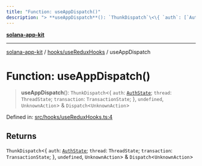 ```yaml
---
title: "Function: useAppDispatch()"
description: "> **useAppDispatch**(): `ThunkDispatch`\<\{ `auth`: [`AuthState`](../../../state/auth/reducer/interfaces/AuthState.md); `thread`: `ThreadState`; `transaction`: `TransactionState`; \}, `undefined`, `UnknownAction`\> & `Dispatch`\<`UnknownAction`\>"
---
```


[**solana-app-kit**](../../../README.mdx)

***

[solana-app-kit](../../../README.mdx) / [hooks/useReduxHooks](../README.mdx) / useAppDispatch

# Function: useAppDispatch()

> **useAppDispatch**(): `ThunkDispatch`\<\{ `auth`: [`AuthState`](../../../state/auth/reducer/interfaces/AuthState.mdx); `thread`: `ThreadState`; `transaction`: `TransactionState`; \}, `undefined`, `UnknownAction`\> & `Dispatch`\<`UnknownAction`\>

Defined in: [src/hooks/useReduxHooks.ts:4](https://github.com/SendArcade/solana-social-starter/blob/b27156124ee1831d644b1af765e8d55a2885cd4f/src/hooks/useReduxHooks.ts#L4)

## Returns

`ThunkDispatch`\<\{ `auth`: [`AuthState`](../../../state/auth/reducer/interfaces/AuthState.mdx); `thread`: `ThreadState`; `transaction`: `TransactionState`; \}, `undefined`, `UnknownAction`\> & `Dispatch`\<`UnknownAction`\>
